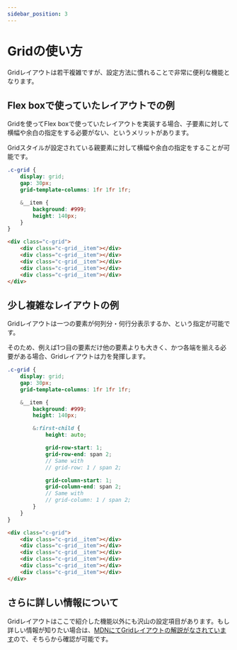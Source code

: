 ```yaml
---
sidebar_position: 3
---
```



# Gridの使い方

Gridレイアウトは若干複雑ですが、設定方法に慣れることで非常に便利な機能となります。

## Flex boxで使っていたレイアウトでの例

Gridを使ってFlex boxで使っていたレイアウトを実装する場合、子要素に対して横幅や余白の指定をする必要がない、というメリットがあります。

Gridスタイルが設定されている親要素に対して横幅や余白の指定をすることが可能です。

<div className={styles.grid}>
    <div className={styles.grid__item}></div>
    <div className={styles.grid__item}></div>
    <div className={styles.grid__item}></div>
    <div className={styles.grid__item}></div>
    <div className={styles.grid__item}></div>
</div>

<Tabs>
<TabItem value="scss" label="SCSS">

```scss
.c-grid {
    display: grid;
    gap: 30px;
    grid-template-columns: 1fr 1fr 1fr;

    &__item {
        background: #999;
        height: 140px;
    }
}
```

</TabItem>
<TabItem value="html" label="HTML">

```html
<div class="c-grid">
    <div class="c-grid__item"></div>
    <div class="c-grid__item"></div>
    <div class="c-grid__item"></div>
    <div class="c-grid__item"></div>
    <div class="c-grid__item"></div>
</div>
```

</TabItem>
</Tabs>

## 少し複雑なレイアウトの例

Gridレイアウトは一つの要素が何列分・何行分表示するか、という指定が可能です。

そのため、例えば1つ目の要素だけ他の要素よりも大きく、かつ各端を揃える必要がある場合、Gridレイアウトは力を発揮します。

<div className={`${styles.grid} ${styles['has-first']}`}>
    <div className={styles.grid__item}></div>
    <div className={styles.grid__item}></div>
    <div className={styles.grid__item}></div>
    <div className={styles.grid__item}></div>
    <div className={styles.grid__item}></div>
    <div className={styles.grid__item}></div>
</div>

<Tabs>
<TabItem value="scss" label="SCSS">

```scss
.c-grid {
    display: grid;
    gap: 30px;
    grid-template-columns: 1fr 1fr 1fr;

    &__item {
        background: #999;
        height: 140px;

        &:first-child {
            height: auto;

            grid-row-start: 1;
            grid-row-end: span 2;
            // Same with
            // grid-row: 1 / span 2;

            grid-column-start: 1;
            grid-column-end: span 2;
            // Same with
            // grid-column: 1 / span 2;
        }
    }
}
```

</TabItem>
<TabItem value="html" label="HTML">

```html
<div class="c-grid">
    <div class="c-grid__item"></div>
    <div class="c-grid__item"></div>
    <div class="c-grid__item"></div>
    <div class="c-grid__item"></div>
    <div class="c-grid__item"></div>
    <div class="c-grid__item"></div>
</div>
```

</TabItem>
</Tabs>

## さらに詳しい情報について

Gridレイアウトはここで紹介した機能以外にも沢山の設定項目があります。もし詳しい情報が知りたい場合は、[MDNにてGridレイアウトの解説がなされています](https://developer.mozilla.org/ja/docs/Web/CSS/CSS_Grid_Layout/Basic_Concepts_of_Grid_Layout)ので、そちらから確認が可能です。
